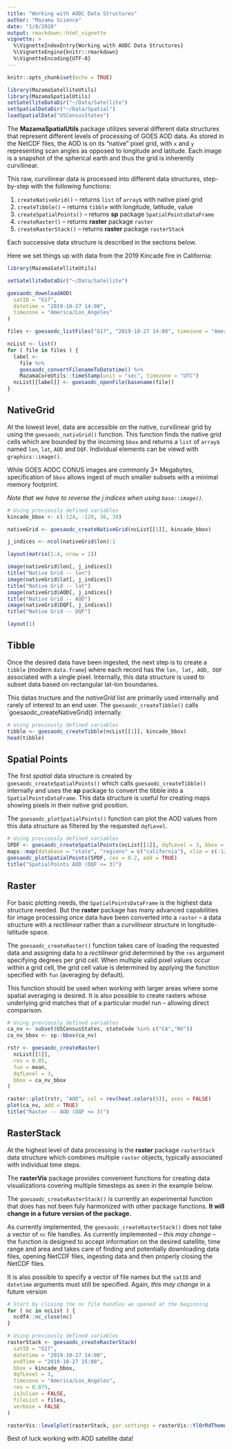 ```yaml
---
title: "Working with AODC Data Structures"
author: "Mazama Science"
date: "1/8/2020"
output: rmarkdown::html_vignette
vignette: >
  %\VignetteIndexEntry{Working with AODC Data Structures}
  %\VignetteEngine{knitr::rmarkdown}
  %\VignetteEncoding{UTF-8}
---
```


```r
knitr::opts_chunk$set(echo = TRUE)

library(MazamaSatelliteUtils)
library(MazamaSpatialUtils)
setSatelliteDataDir("~/Data/Satellite")
setSpatialDataDir("~/Data/Spatial")
loadSpatialData("USCensusStates")
```

The **MazamaSpatialUtils** package utilizes several different data structures that 
represent different levels of processing of GOES AOD data. As stored in the
NetCDF files, the AOD is on its "native" pixel grid, with `x` and `y` representing
scan angles as opposed to longitude and latitude. Each image is a snapshot of
the spherical earth and thus the grid is inherently curvilinear.

This raw, curvilinear data is processed into different data structures, step-by-step
with the following functions:

1. `createNativeGrid()` -- returns `list` of `array`s with native pixel grid
2. `createTibble()` -- returns `tibble` with longitude, latitude, value
3. `createSpatialPoints()` -- returns **sp** package `SpatialPointsDataFrame`
4. `createRaster()` -- returns **raster** package `raster`
5. `createRasterStack()` -- returns **raster** package `rasterStack`

Each successive data structure is described in the sections below.

Here we set things up with data from the 2019 Kincade fire in California:

```r
library(MazamaSatelliteUtils)

setSatelliteDataDir("~/Data/Satellite")

goesaodc_downloadAOD(
  satID = "G17",
  datetime = "2019-10-27 14:00",
  timezone = "America/Los_Angeles"
)

files <- goesaodc_listFiles("G17", "2019-10-27 14:00", timezone = "America/Los_Angeles")

ncList <- list()
for ( file in files ) {
  label <-
    file %>%
    goesaodc_convertFilenameToDatetime() %>%
    MazamaCoreUtils::timeStamp(unit = "sec", timezone = "UTC")
  ncList[[label]] <- goesaodc_openFile(basename(file))
}
```

## NativeGrid

At the lowest level, data are accessible on the native, curvilinear grid by 
using the `goesaodc_nativGrid()` function. This function finds the native grid
cells which are bounded by the incoming `bbox` and returns a `list` of `array`s
named `lon`, `lat`, `AOD` and `DQF`. Individual elements can be viewd with
`graphics::image()`.

While GOES AODC CONUS images are commonly 3+ Megabytes, specification of `bbox`
allows ingest of much smaller subsets with a minimal memory footprint.

_Note that we have to reverse the j indices when using `base::image()`._

```r
# Using previously defined variables
kincade_bbox <- c(-124, -120, 36, 39)

nativeGrid <- goesaodc_createNativeGrid(ncList[[1]], kincade_bbox)

j_indices <- ncol(nativeGrid$lon):1

layout(matrix(1:4, nrow = 2))

image(nativeGrid$lon[, j_indices])
title("Native Grid -- lon")
image(nativeGrid$lat[, j_indices])
title("Native Grid -- lat")
image(nativeGrid$AOD[, j_indices])
title("Native Grid -- AOD")
image(nativeGrid$DQF[, j_indices])
title("Native Grid -- DQF")

layout(1)
```
    
## Tibble
  
Once the desired data have been ingested, the next step is to create a `tibble`
(modern `data.frame`) where each record has the `lon, lat, AOD, DQF` associated
with a single pixel. Internally, this data structure is used to subset data
based on rectangular lat-lon boundaries.

This datas tructure and the _nativeGrid_ list are primarily used internally and
rarely of interest to an end user. The `goesaodc_createTibble()` calls
`goesaodc_createNativeGrid() internally.

```r
# Using previously defined variables
tibble <- goesaodc_createTibble(ncList[[1]], kincade_bbox)
head(tibble)
```
    
## Spatial Points
  
The first _spatial_ data structure is created by `goesaodc_createSpatialPoints()`
which calls `goesaodc_createTibble()` internally and uses the **sp** package to
convert the tibble into a `SpatialPointsDataFrame`. This data structure is 
useful for creating maps showing pixels in their native grid position.

The `goesaodc_plotSpatialPoints()` function can plot the AOD values from this 
data structure as filtered by the requested `dqfLevel`.
    
```r
# Using previously defined variables
SPDF <- goesaodc_createSpatialPoints(ncList[[1]], dqfLevel = 3, bbox = kincade_bbox)
maps::map(database = "state", "regions" = c("california"), xlim = c(-126, -113.5))
goesaodc_plotSpatialPoints(SPDF, cex = 0.2, add = TRUE)
title("SpatialPoints AOD (DQF <= 3)")
```

## Raster
  
For basic plotting needs, the `SpatialPointsDataFrame` is the highest data 
structure needed. But the **raster** package has many advanced capabilities for
image processing once data have been converted into a `raster` -- a data
structure with a _rectilinear_ rather than a _curvilinear_ structure in
longitude-latitude space.

The `goesaodc_createRaster()` function takes care of loading the requested 
data and assigning data to a _rectilinear_ grid determined by the `res`
argument specifying degrees per grid cell. When multiple valid pixel values
occur within a grid cell, the grid cell value is determined by applying the
function specified with `fun` (averaging by default).

This function should be used when working with larger areas where some spatial
averaging is desired. It is also possible to create rasters whose underlying
grid matches that of a particular model run -- allowing direct comparison.

```r
# Using previously defined variables
ca_nv <- subset(USCensusStates, stateCode %in% c("CA","NV"))
ca_nv_bbox <- sp::bbox(ca_nv)

rstr <- goesaodc_createRaster(
  ncList[[1]],
  res = 0.05,
  fun = mean,
  dqfLevel = 3,
  bbox = ca_nv_bbox
)

raster::plot(rstr, "AOD", col = rev(heat.colors(5)), axes = FALSE)
plot(ca_nv, add = TRUE)
title("Raster -- AOD (DQF <= 3)")
```
    
## RasterStack
  
At the highest level of data processing is the **raster** package `rasterStack` 
data structure which combines multiple `raster` objects, typically associated
with individual time steps.

The **rasterVis** package provides convenient functions for creating data
visualizations covering multiple timesteps as seen in the example below.

The `goesaodc_createRasterStack()` is currently an experimental function that
does has not been fuly harmonized with other package functions. **It will 
change in a future version of the package.**

As currently implemented, the `goesaodc_createRasterStack()` does not take a
vector of `nc` file handles. As currently implemented -- _this may change_ --
the function is designed to accept information on the desired satellite,
time range and area and takes care of finding and potentially downloading 
data files, opening NetCDF files, ingesting data and then properly closing the
NetCDF files.

It is also possible to specify a vector of file names but the `satID` and
`datetime` arguments must still be specified. Again, _this may change_ in a
future version


```r
# Start by closing the nc file handles we opened at the beginning
for ( nc in ncList ) {
  ncdf4::nc_close(nc)
}

# Using previously defined variables
rasterStack <- goesaodc_createRasterStack(
  satID = "G17",
  datetime = "2019-10-27 14:00",
  endTime = "2019-10-27 15:00",
  bbox = kincade_bbox,
  dqfLevel = 3,
  timezone = "America/Los_Angeles",
  res = 0.075,
  isJulian = FALSE,
  fileList = files,
  verbose = FALSE
)

rasterVis::levelplot(rasterStack, par.settings = rasterVis::YlOrRdTheme())
```
    
Best of luck working with AOD satellite data!
